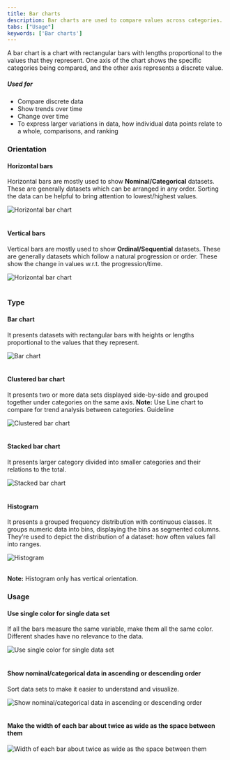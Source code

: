 ```yaml
---
title: Bar charts
description: Bar charts are used to compare values across categories.
tabs: ["Usage"]
keywords: ['Bar charts']
---
```


A bar chart is a chart with rectangular bars with lengths proportional to the values that they represent. One axis of the chart shows the specific categories being compared, and the other axis represents a discrete value.

##### Used for
<ul>
    <li> Compare discrete data </li>
    <li> Show trends over time </li>
    <li> Change over time </li>
    <li> To express larger variations in data, how individual data points relate to a whole, comparisons, and ranking </li>
</ul>

### Orientation

#### Horizontal bars
Horizontal bars are mostly used to show <b>Nominal/Categorical</b> datasets. These are generally datasets which can be arranged in any order. 
Sorting the data can be helpful to bring attention to lowest/highest values. 

![Horizontal bar chart](./images/barchart-1.png)
<br/>
<br/>

#### Vertical bars
Vertical bars are mostly used to show <b>Ordinal/Sequential</b> datasets. These are generally datasets which follow a natural progression or order. 
These show the change in values w.r.t. the progression/time.

![Horizontal bar chart](./images/barchart-2.png)
<br/>
<br/>

### Type

#### Bar chart
It presents datasets with rectangular bars with heights or lengths proportional to the values that they represent.

![Bar chart](./images/barchart-3.png)
<br/>
<br/>

#### Clustered bar chart
It presents two or more data sets displayed side-by-side and grouped together under categories on the same axis.
<b> Note:</b> Use Line chart to compare for trend analysis between categories. Guideline

![Clustered bar chart](./images/barchart-4.png)
<br/>
<br/>

#### Stacked bar chart
It presents larger category divided into smaller categories and their relations to the total.

![Stacked bar chart](./images/barchart-5.png)
<br/>
<br/>

#### Histogram
It presents a grouped frequency distribution with continuous classes. It groups numeric data into bins, displaying the bins as segmented columns. They’re used to depict the distribution of a dataset: how often values fall into ranges. 

![Histogram](./images/barchart-6.png)
<br/>
<br/>

<b>Note:</b> Histogram only has vertical orientation.

### Usage

#### Use single color for single data set
If all the bars measure the same variable, make them all the same color. Different shades have no relevance to the data.

![Use single color for single data set](./images/barchart-7.png)
<br/>
<br/>

#### Show nominal/categorical data in ascending or descending order
Sort data sets to make it easier to understand and visualize.

![Show nominal/categorical data in ascending or descending order](./images/barchart-8.png)
<br/>
<br/>

#### Make the width of each bar about twice as wide as the space between them

![Width of each bar about twice as wide as the space between them](./images/barchart-9.png)
<br/>
<br/>